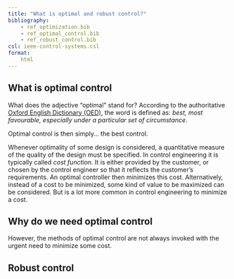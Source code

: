 ```yaml
---
title: "What is optimal and robust control?"
bibliography: 
    - ref_optimization.bib
    - ref_optimal_control.bib
    - ref_robust_control.bib
csl: ieee-control-systems.csl
format:
    html     
---
```


## What is optimal control

What does the adjective "optimal" stand for? According to the authoritative [Oxford English Dictionary (OED)](https://doi.org/10.1093/OED/1089148459), the word is defined as: *best, most favourable, especially under a particular set of circumstance*.

Optimal control is then simply... the best control. 

Whenever optimality of some design is considered, a quantitative measure of the quality of the design must be specified. In control engineering it is typically called *cost function*. It is either provided by the customer, or chosen by the control engineer so that it reflects the customer's requirements. An optimal controller then minimizes this cost. Alternatively, instead of a cost to be minimized, some kind of value to be maximized can be considered. But is a lot more common in control engineering to minimize a cost.  

## Why do we need optimal control

However, the methods of optimal control are not always invoked with the urgent need to minimize some cost. 

## Robust control